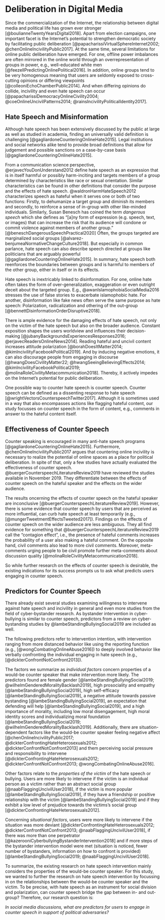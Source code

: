 # Deliberation in Digital Media
Since the commercialization of the Internet, the relationship between digital media and political life has grown ever stronger [@boulianneTwentyYearsDigital2018]. 
Apart from election campaigns, one important facet is the Internet's potential to strengthen democratic society by facilitating public deliberation [@papacharissiVirtualSphereInternet2002; @chenOnlineIncivilityPublic2017].
At the same time, several limitations for online public deliberation have emerged. 
For one, offline power imbalances are often mirrored in the online world through an overrepresentation of groups in power, e.g., well-educated white men [@feezellPredictingOnlinePolitical2016]. In addition, online groups tend to be very homogenous meaning that users are seldomly exposed to cross-cutting opinions or differing viewpoints [@colleoniEchoChamberPublic2014]. And when differing opinions do collide, incivility and even hate speech can occur [@papacharissiDemocracyOnlineCivility2004; @coeOnlineUncivilPatterns2014; @rainsIncivilityPoliticalIdentity2017].

## Hate Speech and Misinformation
Although hate speech has been extensively discussed by the public at large as well as studied in academia, finding an universally valid definition is challenging [@gagliardoneCounteringOnlineHate2015]. Legal institutions and social networks alike tend to provide broad definitions that allow for judgement and possible sanctions on a case-by-case basis [@gagliardoneCounteringOnlineHate2015].

From a communication science perspective, @erjavecYouDonUnderstand2012 define hate speech as an expression that is in itself harmful or possibly harm-inciting and targets members of a group determined by characteristics like race or sexual orientation. Similar characteristics can be found in other definitions that consider the purpose and the effects of hate speech. @waldronHarmHateSpeech2012 characterizes speech as hateful when it serves one or both of two functions: Firstly, to dehumanize a target group and diminish its members and secondly, to reinforce a sense of in-group with other like-minded individuals. Similarly, Susan Benesch has coined the term _dangerous speech_ which she defines as "[a]ny form of expression (e.g. speech, text, or images) that can increase the risk that its audience will condone or commit violence against members of another group." [@beneschDangerousSpeechPractical2020] Often, the groups targeted are marginalized social groups [@alvarez-benjumeaNormativeChangeCulture2018]. But especially in common parlance, hate speech can also describe speech directed at groups like politicians that are arguably powerful [@gagliardoneCounteringOnlineHate2015]. In summary, hate speech both reenforces the boundaries between groups and is harmful to members of the other group, either in itself or in its effects.

Hate speech is inextricably linked to disinformation. For one, online hate often takes the form of over-generalization, exaggeration or even outright deceit about the targeted group. E.g., @awanIslamophobiaSocialMedia2016 stresses the use of false stories to exacerbate islamophobic hate. For another, disinformation like fake news often serve the same purpose as hate speech: Polarization, radicalization and othering of the out-group [@bennettDisinformationOrderDisruptive2018].

There is ample evidence for the damaging effects of hate speech, not only on the victim of the hate speech but also on the broader audience. 
Constant exposition shapes the users worldview and influences their decision-making [@jubanyBackgroundsExperiencesResponses2016; @erjavecReadersOnlineNews2014]. 
Reading hateful and uncivil content increases attitude polarization [@borahDoesItMatter2014; @kimIncivilityFacebookPolitical2019].
And by inducing negative emotions, it can also discourage people from engaging in discourse [@hwangDoesCivilityMatter22; @hwangSeeingBelievingEffects2014; @kimIncivilityFacebookPolitical2019; @molinaRoleCivilityMetacommunication2018]. Thereby, it actively impedes on the Internet's potential for public deliberation.

One possible way to counter hate speech is counter speech. Counter speech can be defined as a dissenting response to hate speech [@wrightVectorsCounterspeechTwitter2017]. 
Although it is sometimes used in a way that also encompasses actions like flagging hateful content, our study focusses on counter speech in the form of content, e.g., comments in answer to the hateful content itself.

## Effectiveness of Counter Speech
Counter speaking is encouraged in many anti-hate speech programs [@gagliardoneCounteringOnlineHate2015]. Furthermore, @chenOnlineIncivilityPublic2017 argues that countering online incivility is necessary to realize the potential of online spaces as a place for political deliberation. In spite of that, only a few studies have actually evaluated the effectiveness of counter speech. @buergerCounterspeechLiteratureReview2019 have reviewed the studies available in November 2019. They differentiate between the effects of counter speech on the hateful speaker and the effects on the wider audience.

The results oncerning the effects of counter speech on the hateful speaker are inconclusive [@buergerCounterspeechLiteratureReview2019]. However, there is some evidence that counter speech by users that are perceived as more influential, can curb hate speech at least temporarily (e.g., [@mungerTweetmentEffectsTweeted2017]). Findings on the effects of counter speech on the wider audience are less ambiguous. They all find evidence for something that @buergerCounterspeechLiteratureReview2019 call the "contagion effect", i.e., the presence of hateful comments increases the probability of a user also making a hateful comment. On the opposite hand, civil comments also lead to more civil comments. Moreover, meta-comments urging people to be civil promote further meta-comments about discussion quality [@molinaRoleCivilityMetacommunication2018].

So while further research on the effects of counter speech is desirable, the existing indications for its success prompts us to ask what predicts users engaging in counter speech.

## Predictors for Counter Speech
There already exist several studies examining willingness to intervene against hate speech and incivility in general and even more studies from the field of cyber-bystander research. As bystander intervention in cyber-bullying is similar to counter speech, predictors from a review on cyber-bystanding  studies by @lambeStandingBullyingSocial2019 are included as well.

The following predictors refer to intervention intention, with intervention ranging from more distanced behavior like using the reporting function (e.g., [@wongCombatingOnlineAbuse2016]) to deeply involved behavior like verbally confronting the individual engaging in hate speech (e.g., [@dickterConfrontNotConfront2013]).

The factors we summarize as _individual factors_ concern properties of a would-be counter speaker that make intervention more likely. The predictors found are female gender [@lambeStandingBullyingSocial2019; @wilhelmGenderedMoralityBacklash2019], high prosociality and empathy [@lambeStandingBullyingSocial2019], high self-efficacy [@lambeStandingBullyingSocial2019], a negative attitude towards passive bystanding [@lambeStandingBullyingSocial2019], an expectation that defending will help [@lambeStandingBullyingSocial2019], and a high importance of morality, including low moral disengagement, high moral identity scores and individualizing moral foundation [@lambeStandingBullyingSocial2019; @wilhelmGenderedMoralityBacklash2019]. Additionally, there are situation-dependent factors like the would-be counter speaker feeling negative affect [@chenOnlineIncivilityPublic2017; @dickterConfrontingHateHeterosexuals2012; @dickterConfrontNotConfront2013] and them perceiving social pressure and responsibility to intervene [@dickterConfrontingHateHeterosexuals2012; @dickterConfrontNotConfront2013; @wongCombatingOnlineAbuse2016].

Other factors relate to the _properties of the victim_ of the hate speech or bullying. Users are more likely to intervene if the victim is an individual person as a victim rather than an abstract social group  [@naabFlaggingUncivilUser2018], if the victim is more popular [@lambeStandingBullyingSocial2019], if they have a friendship or positive relationship with the victim [@lambeStandingBullyingSocial2019] and if they exhibit a low level of prejudice towards the victims's social group [@dickterConfrontingHateHeterosexuals2012].
    
Concerning _situational factors_, users were more likely to intervene if the situation was more deviant [@dickterConfrontingHateHeterosexuals2012; @dickterConfrontNotConfront2013; @naabFlaggingUncivilUser2018], if there was  more than one perpetrator [@kazerooniCyberbullyingBystanderIntervention2018] and if more steps of the bystander intervention model were met (situation is noticed, fewer number of bystanders, information on how to confront is provided) [@lambeStandingBullyingSocial2019; @naabFlaggingUncivilUser2018].

To summarize, the existing research on hate speech intervention mainly considers the properties of the would-be counter speaker. For this study, we wanted to further the research on hate speech intervention by focussing in on the relationships between the would-be counter speaker and the victim. To be precise, with hate speech as an instrument for social division and polarization, can counter\ speech bridge the gap between in- and out-group? Therefore, our research question is:

*In social media discussions, what are predictors for users to engage in counter speech in support of political adversaries?*